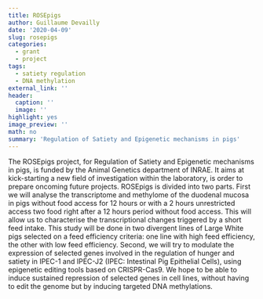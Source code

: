 ```yaml
---
title: ROSEpigs
author: Guillaume Devailly
date: '2020-04-09'
slug: rosepigs
categories:
  - grant
  - project
tags:
  - satiety regulation
  - DNA methylation
external_link: ''
header:
  caption: ''
  image: ''
highlight: yes
image_preview: ''
math: no
summary: 'Regulation of Satiety and Epigenetic mechanisms in pigs'
---
```


The ROSEpigs project, for Regulation of Satiety and Epigenetic mechanisms in pigs, is funded
by the Animal Genetics department of INRAE. It aims at kick-starting a new field of investigation within the laboratory, is order to prepare 
oncoming future projects.
ROSEpigs is divided into two parts. First we will analyse the transcriptome and methylome of the duodenal mucosa in pigs
without food access for 12 hours or with a 2 hours unrestricted access two food right after a 12 hours period without food access. 
This will allow us to characterise the transcriptional changes triggered by a short feed intake.
This study will be done in two divergent lines of Large White pigs selected on a feed efficiency criteria: one line with high feed efficiency, the other with low feed efficiency.
Second, we will try to modulate the expression of selected genes involved in the regulation of hunger and satiety in IPEC-1 and IPEC-J2  (IPEC: Intestinal Pig Epithelial Cells), using epigenetic editing tools based on CRISPR-Cas9. We hope to be able to induce sustained repression of selected genes in cell lines, without having to edit the genome but by inducing targeted DNA methylations.
